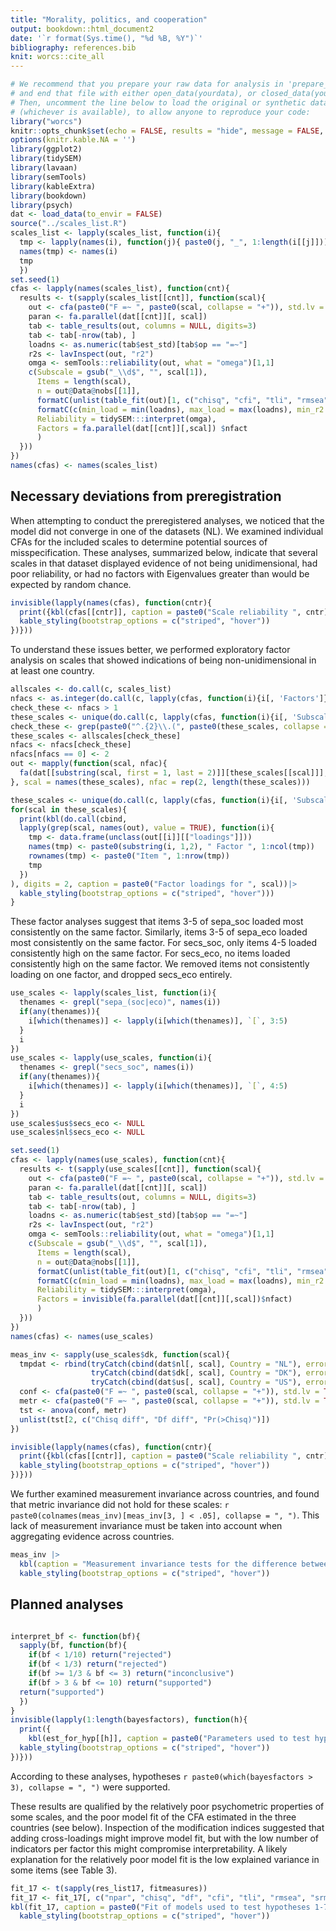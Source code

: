 ```yaml
---
title: "Morality, politics, and cooperation"
output: bookdown::html_document2
date: '`r format(Sys.time(), "%d %B, %Y")`'
bibliography: references.bib
knit: worcs::cite_all
---
```


```r
# We recommend that you prepare your raw data for analysis in 'prepare_data.R',
# and end that file with either open_data(yourdata), or closed_data(yourdata).
# Then, uncomment the line below to load the original or synthetic data
# (whichever is available), to allow anyone to reproduce your code:
library("worcs")
knitr::opts_chunk$set(echo = FALSE, results = "hide", message = FALSE, warning = FALSE)
options(knitr.kable.NA = '')
library(ggplot2)
library(tidySEM)
library(lavaan)
library(semTools)
library(kableExtra)
library(bookdown)
library(psych)
dat <- load_data(to_envir = FALSE)
source("../scales_list.R")
scales_list <- lapply(scales_list, function(i){
  tmp <- lapply(names(i), function(j){ paste0(j, "_", 1:length(i[[j]]))})
  names(tmp) <- names(i)
  tmp
  })
set.seed(1)
cfas <- lapply(names(scales_list), function(cnt){
  results <- t(sapply(scales_list[[cnt]], function(scal){
    out <- cfa(paste0("F =~ ", paste0(scal, collapse = "+")), std.lv = TRUE, data = dat[[cnt]])
    paran <- fa.parallel(dat[[cnt]][, scal])
    tab <- table_results(out, columns = NULL, digits=3)
    tab <- tab[-nrow(tab), ]
    loadns <- as.numeric(tab$est_std)[tab$op == "=~"]
    r2s <- lavInspect(out, "r2")
    omga <- semTools::reliability(out, what = "omega")[1,1]
    c(Subscale = gsub("_\\d$", "", scal[1]),
      Items = length(scal),
      n = out@Data@nobs[[1]],
      formatC(unlist(table_fit(out)[1, c("chisq", "cfi", "tli", "rmsea", "srmr")]), digits = 3, format = "f"), 
      formatC(c(min_load = min(loadns), max_load = max(loadns), min_r2 = min(r2s), max_r2 = max(r2s), omega = omga), digits = 3, format = "f"),
      Reliability = tidySEM:::interpret(omga),
      Factors = fa.parallel(dat[[cnt]][,scal]) $nfact
      )
  }))
})
names(cfas) <- names(scales_list)
```

## Necessary deviations from preregistration

When attempting to conduct the preregistered analyses,
we noticed that the model did not converge in one of the datasets (NL).
We examined individual CFAs for the included scales to determine potential
sources of misspecification.
These analyses, summarized below, indicate that several scales in that dataset
displayed evidence of not being unidimensional,
had poor reliability, or had no factors with Eigenvalues greater than would be expected by random chance.

```r
invisible(lapply(names(cfas), function(cntr){
  print({kbl(cfas[[cntr]], caption = paste0("Scale reliability ", cntr)) |>
  kable_styling(bootstrap_options = c("striped", "hover"))
})}))
```

To understand these issues better, we performed exploratory factor analysis on scales that showed indications of being non-unidimensional in at least one country.

```r
allscales <- do.call(c, scales_list)
nfacs <- as.integer(do.call(c, lapply(cfas, function(i){i[, 'Factors']})))
check_these <- nfacs > 1
these_scales <- unique(do.call(c, lapply(cfas, function(i){i[, 'Subscale']}))[check_these])
check_these <- grep(paste0("^.{2}\\.(", paste0(these_scales, collapse = "|"), ")$"), names(allscales))
these_scales <- allscales[check_these]
nfacs <- nfacs[check_these]
nfacs[nfacs == 0] <- 2
out <- mapply(function(scal, nfac){
  fa(dat[[substring(scal, first = 1, last = 2)]][these_scales[[scal]]], nfac)
}, scal = names(these_scales), nfac = rep(2, length(these_scales)))

these_scales <- unique(do.call(c, lapply(cfas, function(i){i[, 'Subscale']}))[check_these])
for(scal in these_scales){
  print(kbl(do.call(cbind,
  lapply(grep(scal, names(out), value = TRUE), function(i){
    tmp <- data.frame(unclass(out[[i]][["loadings"]]))
    names(tmp) <- paste0(substring(i, 1,2), " Factor ", 1:ncol(tmp))
    rownames(tmp) <- paste0("Item ", 1:nrow(tmp))
    tmp
  })
), digits = 2, caption = paste0("Factor loadings for ", scal))|>
  kable_styling(bootstrap_options = c("striped", "hover")))
}
```

These factor analyses suggest that items 3-5 of sepa_soc loaded most consistently on the same factor.
Similarly, items 3-5 of sepa_eco loaded most consistently on the same factor.
For secs_soc, only items 4-5 loaded consistently high on the same factor.
For secs_eco, no items loaded consistently high on the same factor.
We removed items not consistently loading on one factor,
and dropped secs_eco entirely.

```r
use_scales <- lapply(scales_list, function(i){
  thenames <- grepl("sepa_(soc|eco)", names(i))
  if(any(thenames)){
    i[which(thenames)] <- lapply(i[which(thenames)], `[`, 3:5)
  }
  i
})
use_scales <- lapply(use_scales, function(i){
  thenames <- grepl("secs_soc", names(i))
  if(any(thenames)){
    i[which(thenames)] <- lapply(i[which(thenames)], `[`, 4:5)
  }
  i
})
use_scales$us$secs_eco <- NULL
use_scales$nl$secs_eco <- NULL

set.seed(1)
cfas <- lapply(names(use_scales), function(cnt){
  results <- t(sapply(use_scales[[cnt]], function(scal){
    out <- cfa(paste0("F =~ ", paste0(scal, collapse = "+")), std.lv = TRUE, data = dat[[cnt]])
    paran <- fa.parallel(dat[[cnt]][, scal])
    tab <- table_results(out, columns = NULL, digits=3)
    tab <- tab[-nrow(tab), ]
    loadns <- as.numeric(tab$est_std)[tab$op == "=~"]
    r2s <- lavInspect(out, "r2")
    omga <- semTools::reliability(out, what = "omega")[1,1]
    c(Subscale = gsub("_\\d$", "", scal[1]),
      Items = length(scal),
      n = out@Data@nobs[[1]],
      formatC(unlist(table_fit(out)[1, c("chisq", "cfi", "tli", "rmsea", "srmr")]), digits = 3, format = "f"), 
      formatC(c(min_load = min(loadns), max_load = max(loadns), min_r2 = min(r2s), max_r2 = max(r2s), omega = omga), digits = 3, format = "f"),
      Reliability = tidySEM:::interpret(omga),
      Factors = invisible(fa.parallel(dat[[cnt]][,scal])$nfact)
      )
  }))
})
names(cfas) <- names(use_scales)

meas_inv <- sapply(use_scales$dk, function(scal){
  tmpdat <- rbind(tryCatch(cbind(dat$nl[, scal], Country = "NL"), error = function(e) NULL),
                  tryCatch(cbind(dat$dk[, scal], Country = "DK"), error = function(e) NULL),
                  tryCatch(cbind(dat$us[, scal], Country = "US"), error = function(e) NULL))
  conf <- cfa(paste0("F =~ ", paste0(scal, collapse = "+")), std.lv = TRUE, data = tmpdat, group = "Country")
  metr <- cfa(paste0("F =~ ", paste0(scal, collapse = "+")), std.lv = TRUE, data = tmpdat, group = "Country", group.equal = "loadings")
  tst <- anova(conf, metr)
  unlist(tst[2, c("Chisq diff", "Df diff", "Pr(>Chisq)")])
})
```

```r
invisible(lapply(names(cfas), function(cntr){
  print({kbl(cfas[[cntr]], caption = paste0("Scale reliability ", cntr)) |>
  kable_styling(bootstrap_options = c("striped", "hover"))
})}))
```

We further examined measurement invariance across countries,
and found that metric invariance did not hold for these scales: `r paste0(colnames(meas_inv)[meas_inv[3, ] < .05], collapse = ", ")`.
This lack of measurement invariance must be taken into account when aggregating evidence across countries.

```r
meas_inv |>
  kbl(caption = "Measurement invariance tests for the difference between a configural and metrically invariant model.", digits = 3) |>
  kable_styling(bootstrap_options = c("striped", "hover"))
```

## Planned analyses

```r

```

```r
interpret_bf <- function(bf){
  sapply(bf, function(bf){
    if(bf < 1/10) return("rejected")
    if(bf < 1/3) return("rejected")
    if(bf >= 1/3 & bf <= 3) return("inconclusive")
    if(bf > 3 & bf <= 10) return("supported")
  return("supported")
  })
}
invisible(lapply(1:length(bayesfactors), function(h){
  print({
    kbl(est_for_hyp[[h]], caption = paste0("Parameters used to test hypothesis ", h, ". Evidence in favor of the hypothesis: BF = ", formatC(bayesfactors[h], digits = 3, format = "f"), " (", interpret_bf(bayesfactors[h]), ")."), digits = 3) |>
  kable_styling(bootstrap_options = c("striped", "hover"))
})}))
```

According to these analyses, hypotheses `r paste0(which(bayesfactors > 3), collapse = ", ")` were supported.

These results are qualified by the relatively poor psychometric properties of some scales,
and the poor model fit of the CFA estimated in the three countries (see below).
Inspection of the modification indices suggested that adding cross-loadings might improve model fit,
but with the low number of indicators per factor this might compromise interpretability.
A likely explanation for the relatively poor model fit is the low explained variance in some items (see Table 3).

```r
fit_17 <- t(sapply(res_list17, fitmeasures))
fit_17 <- fit_17[, c("npar", "chisq", "df", "cfi", "tli", "rmsea", "srmr")]
kbl(fit_17, caption = paste0("Fit of models used to test hypotheses 1-7."), digits = 3) |>
  kable_styling(bootstrap_options = c("striped", "hover"))
```

